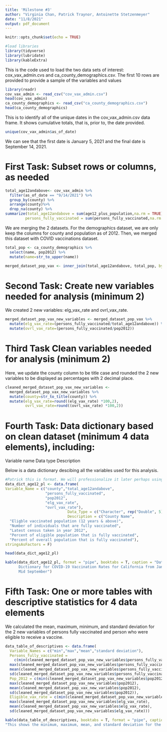```yaml
---
title: 'Milestone #3'
author: "Virginia Chan, Patrick Traynor, Antoinette Stetzenmeyer"
date: "11/8/2021"
output: pdf_document
---
```


```r
knitr::opts_chunk$set(echo = TRUE)

#load libraries
library(tidyverse)
library(lubridate)
library(kableExtra)
```


This is the code used to load the two data sets of interest: cox_vax_admin.cvs
and ca_county_demographics.csv. The first 10 rows are provided to provide a 
sample of the variables and values
```r

library(readr)
cov_vax_admin <- read_csv("cov_vax_admin.csv")
head(cov_vax_admin)
ca_county_demographics <- read_csv("ca_county_demographics.csv")
head(ca_county_demographics)

```

This is to identify all of the unique dates in the cov_vax_admin.csv data frame.
It shows cumulative totals, that is, prior to, the date provided.
```r

unique(cov_vax_admin$as_of_date)

```
We can see that the first date is January 5, 2021 and the final date is September
14, 2021.
\newpage 

# First Task: Subset rows or columns, as needed
```r
total_age12andabove<- cov_vax_admin %>%
  filter(as_of_date == "9/14/2021") %>%
  group_by(county) %>%
  arrange(county)%>%
  drop_na(county) %>%
summarize(total_age12andabove = sum(age12_plus_population,na.rm = TRUE), 
         persons_fully_vaccinated = sum(persons_fully_vaccinated,na.rm = TRUE))

```


We are merging the 2 datasets. For the demographics dataset, we are only keep the columns for county and population as of 2012. Then, we merged this dataset with COVID vaccinations dataset. 
```r

total_pop <- ca_county_demographics %>%
  select(name, pop2012) %>% 
  mutate(name=str_to_upper(name))

merged_dataset_pop_vax <- inner_join(total_age12andabove, total_pop, by=c("county"="name"))
```

\newpage 

# Second Task: Create new variables needed for analysis (minimum 2)
We created 2 new variables: elg_vax_rate and ovrl_vax_rate.  

```r

merged_dataset_pop_vax_new_variables <- merged_dataset_pop_vax %>%
  mutate(elg_vax_rate=(persons_fully_vaccinated/total_age12andabove)) %>%
  mutate(ovrl_vax_rate=(persons_fully_vaccinated/pop2012))

```

\newpage 

# Third Task Clean variables needed for analysis (minimum 2)
Here, we update the county column to be title case and rounded the 2 new variables to be displayed as percentages with 2 decimal place.


```r

cleaned_merged_dataset_pop_vax_new_variables <- 
  merged_dataset_pop_vax_new_variables %>%
  mutate(county=str_to_title(county)) %>%
  mutate(elg_vax_rate=round((elg_vax_rate) *100,2),
         ovrl_vax_rate=round((ovrl_vax_rate) *100,2))
```

\newpage 

# Fourth Task: Data dictionary based on clean dataset (minimum 4 data elements), including:
Variable name
Data type
Description

Below is a data dictionary descibing all the variables used for this analysis. 
```r
#Patrick this is format. We will professionalize it later perhaps using kable
data_dict_age12_pl <- data.frame(
Variable_Name = c("county","total_age12andabove",
                  "persons_fully_vaccinated",
                  "pop2012",
                  "elg_vax_rate",
                  "ovrl_vax_rate"),
                            Data_Type = c("Character", rep("Double", 5)),
                            Description = c("County Name",
  "Eligble vaccinated population (12 years & above)",
  "Number of individuals that are fully vaccinated",
  "Latest census taken in year 2012",
  "Percent of eligible population that is fully vaccinated",
  "Percent of overall population that is fully vaccinated"), 
stringsAsFactors = F)

head(data_dict_age12_pl)


```

```r
kable(data_dict_age12_pl, format = "pipe", booktabs = T, caption = "Data
      Dictionary for COVID-19 Vaccination Rates for California from January to 
      Mid September")
```


\newpage 

# Fifth Task: One or more tables with descriptive statistics for 4 data elements
We calculated the mean, maximum, minimum, and standard deviation for the 2 new variables of persons fully vaccinated and person who were eligible to receive a vaccine.


```r

data_table_of_descriptives <- data.frame(
  Variable_Names = c("min","max","mean","standard deviation"), 
  Persons_fully_vaccinated = 
    c(min(cleaned_merged_dataset_pop_vax_new_variables$persons_fully_vaccinated),
  max(cleaned_merged_dataset_pop_vax_new_variables$persons_fully_vaccinated),
  mean(cleaned_merged_dataset_pop_vax_new_variables$persons_fully_vaccinated),
  sd(cleaned_merged_dataset_pop_vax_new_variables$persons_fully_vaccinated)),
  Pop_2012 = c(min(cleaned_merged_dataset_pop_vax_new_variables$pop2012),
  max(cleaned_merged_dataset_pop_vax_new_variables$pop2012),
  mean(cleaned_merged_dataset_pop_vax_new_variables$pop2012),
  sd(cleaned_merged_dataset_pop_vax_new_variables$pop2012)),
  Eligible_vax_rate = c(min(cleaned_merged_dataset_pop_vax_new_variables$elg_vax_rate),
  max(cleaned_merged_dataset_pop_vax_new_variables$elg_vax_rate),
  mean(cleaned_merged_dataset_pop_vax_new_variables$elg_vax_rate),
  sd(cleaned_merged_dataset_pop_vax_new_variables$elg_vax_rate)))

kable(data_table_of_descriptives, booktabs = T, format = "pipe", caption = 
"This shows the minimum, maximum, mean, and standard deviation for the variables included")
  
```
